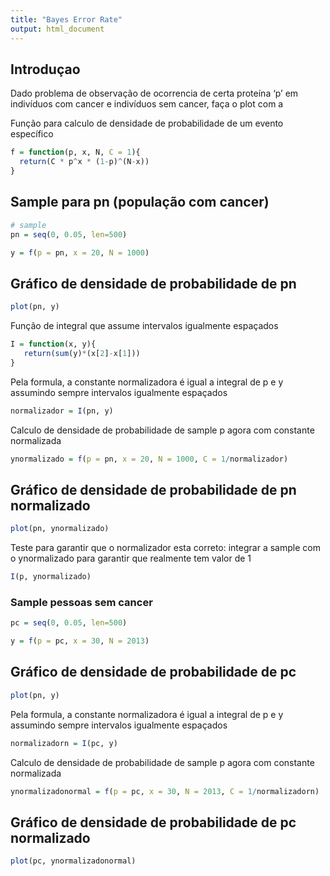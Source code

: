 ```yaml
---
title: "Bayes Error Rate"
output: html_document
---
```


## Introduçao

Dado problema de observação de ocorrencia de certa
proteína 'p' em indivíduos com cancer e indivíduos
sem cancer, faça o plot com a 

Função para calculo de densidade de probabilidade
de um evento específico

```r
f = function(p, x, N, C = 1){
  return(C * p^x * (1-p)^(N-x))
}
```

## Sample para pn (população com cancer)

```r
# sample
pn = seq(0, 0.05, len=500)

y = f(p = pn, x = 20, N = 1000)
```

## Gráfico de densidade de probabilidade de pn

```r
plot(pn, y)
```

Função de integral que assume intervalos igualmente espaçados
```r
I = function(x, y){
   return(sum(y)*(x[2]-x[1]))
}
```

Pela formula, a constante normalizadora é igual a integral de p e y assumindo sempre intervalos
igualmente espaçados
```r
normalizador = I(pn, y)
```

Calculo de densidade de probabilidade de sample p agora com constante normalizada
```r
ynormalizado = f(p = pn, x = 20, N = 1000, C = 1/normalizador)
```

## Gráfico de densidade de probabilidade de pn normalizado
```r
plot(pn, ynormalizado)
```

Teste para garantir que o normalizador esta correto:
integrar a sample com o ynormalizado para garantir que realmente tem valor de 1
```r
I(p, ynormalizado)
```

### Sample pessoas sem cancer
```r
pc = seq(0, 0.05, len=500)

y = f(p = pc, x = 30, N = 2013)
```

## Gráfico de densidade de probabilidade de pc
```r
plot(pn, y)
```

Pela formula, a constante normalizadora é igual a integral de p e y assumindo sempre intervalos igualmente espaçados
```r
normalizadorn = I(pc, y)
```

Calculo de densidade de probabilidade de sample p agora com constante normalizada
```r
ynormalizadonormal = f(p = pc, x = 30, N = 2013, C = 1/normalizadorn)
```

## Gráfico de densidade de probabilidade de pc normalizado
```r
plot(pc, ynormalizadonormal)
```